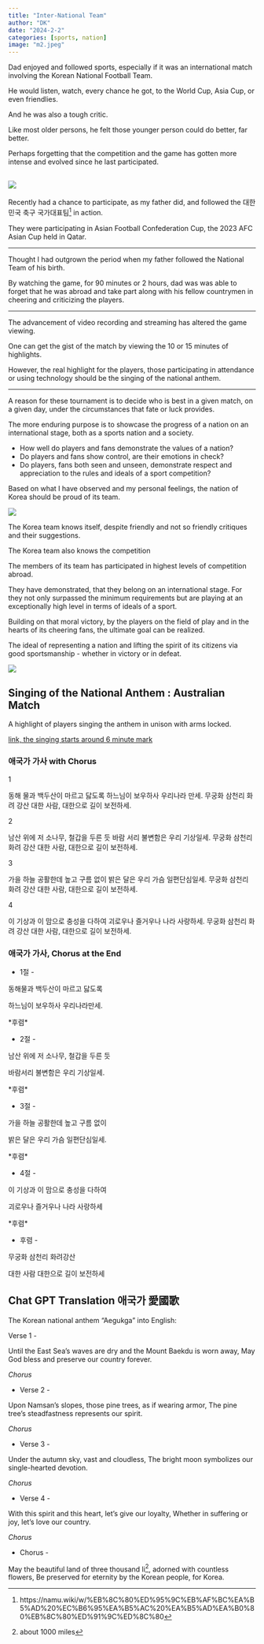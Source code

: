 ```yaml
---
title: "Inter-National Team"
author: "DK"
date: "2024-2-2"
categories: [sports, nation]
image: "m2.jpeg"
---
```


Dad enjoyed and followed sports, especially if it was an international match involving the Korean National Football Team.

He would listen, watch, every chance he got, to the World Cup, Asia Cup, or even friendlies.

And he was also a tough critic.

Like most older persons, he felt those younger person could do better, far better.

Perhaps forgetting that the competition and the game has gotten more intense and evolved since he last participated.

![](m2.jpeg)
------------------------------------------------------------------------

Recently had a chance to participate, as my father did, and followed the 대한민국 축구 국가대표팀[^1] in action.

[^1]: https://namu.wiki/w/%EB%8C%80%ED%95%9C%EB%AF%BC%EA%B5%AD%20%EC%B6%95%EA%B5%AC%20%EA%B5%AD%EA%B0%80%EB%8C%80%ED%91%9C%ED%8C%80

They were participating in Asian Football Confederation Cup, the 2023 AFC Asian Cup held in Qatar.

------------------------------------------------------------------------

Thought I had outgrown the period when my father followed the National Team of his birth.

By watching the game, for 90 minutes or 2 hours, dad was was able to forget that he was abroad and take part along with his fellow countrymen in cheering and criticizing the players.

------------------------------------------------------------------------

The advancement of video recording and streaming has altered the game viewing.

One can get the gist of the match by viewing the 10 or 15 minutes of highlights.

However, the real highlight for the players, those participating in attendance or using technology should be the singing of the national anthem.

------------------------------------------------------------------------

A reason for these tournament is to decide who is best in a given match, on a given day, under the circumstances that fate or luck provides.

The more enduring purpose is to showcase the progress of a nation on an international stage, both as a sports nation and a society.

-   How well do players and fans demonstrate the values of a nation?
-   Do players and fans show control, are their emotions in check?
-   Do players, fans both seen and unseen, demonstrate respect and appreciation to the rules and ideals of a sport competition?

Based on what I have observed and my personal feelings, the nation of Korea should be proud of its team.

![](m1.jpeg)

The Korea team knows itself, despite friendly and not so friendly critiques and their suggestions.

The Korea team also knows the competition

The members of its team has participated in highest levels of competition abroad.

They have demonstrated, that they belong on an international stage.
For they not only surpassed the minimum requirements but are playing at an exceptionally high level in terms of ideals of a sport.

Building on that moral victory, by the players on the field of play and in the hearts of its cheering fans, the ultimate goal can be realized.

The ideal of representing a nation and lifting the spirit of its citizens via good sportsmanship - whether in victory or in defeat.

![](main.jpeg)

## Singing of the National Anthem : Australian Match

A highlight of players singing the anthem in unison with arms locked.

[link, the singing starts around 6 minute mark](https://www.youtube.com/live/ERXqKX8o9Zc?si=bf6p1bjpFKkHeRRz&t=350)

### 애국가 가사 with Chorus

1

동해 물과 백두산이 마르고 닳도록 하느님이 보우하사 우리나라 만세. 무궁화 삼천리 화려 강산 대한 사람, 대한으로 길이 보전하세.

2

남산 위에 저 소나무, 철갑을 두른 듯 바람 서리 불변함은 우리 기상일세. 무궁화 삼천리 화려 강산 대한 사람, 대한으로 길이 보전하세.

3

가을 하늘 공활한데 높고 구름 없이 밝은 달은 우리 가슴 일편단심일세. 무궁화 삼천리 화려 강산 대한 사람, 대한으로 길이 보전하세.

4

이 기상과 이 맘으로 충성을 다하여 괴로우나 즐거우나 나라 사랑하세. 무궁화 삼천리 화려 강산 대한 사람, 대한으로 길이 보전하세.

### 애국가 가사, Chorus at the End

-   1절 -

동해물과 백두산이 마르고 닳도록

하느님이 보우하사 우리나라만세.

\*후렴\*

-   2절 -

남산 위에 저 소나무, 철갑을 두른 듯

바람서리 불변함은 우리 기상일세.

\*후렴\*

-   3절 -

가을 하늘 공활한데 높고 구름 없이

밝은 달은 우리 가슴 일편단심일세.

\*후렴\*

-   4절 -

이 기상과 이 맘으로 충성을 다하여

괴로우나 즐거우나 나라 사랑하세

\*후렴\*

-   후렴 -

무궁화 삼천리 화려강산

대한 사람 대한으로 길이 보전하세

## Chat GPT Translation 애국가 愛國歌

The Korean national anthem "Aegukga" into English:

Verse 1 -

Until the East Sea's waves are dry and the Mount Baekdu is worn away, May God bless and preserve our country forever.

*Chorus*

-   Verse 2 -

Upon Namsan's slopes, those pine trees, as if wearing armor, The pine tree's steadfastness represents our spirit.

*Chorus*

-   Verse 3 -

Under the autumn sky, vast and cloudless, The bright moon symbolizes our single-hearted devotion.

*Chorus*

-   Verse 4 -

With this spirit and this heart, let's give our loyalty, Whether in suffering or joy, let's love our country.

*Chorus*

-   Chorus -

May the beautiful land of three thousand li^[about 1000 miles], 
adorned with countless flowers, 
Be preserved for eternity by the Korean people, for Korea.


